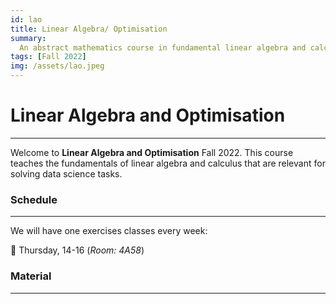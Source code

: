 ```yaml
---
id: lao
title: Linear Algebra/ Optimisation
summary:
  An abstract mathematics course in fundamental linear algebra and calculus
tags: [Fall 2022]
img: /assets/lao.jpeg
---
```


# Linear Algebra and Optimisation

---

Welcome to **Linear Algebra and Optimisation** Fall 2022. This course teaches
the fundamentals of linear algebra and calculus that are relevant for solving
data science tasks.

### Schedule

---

We will have one exercises classes every week:

📅 Thursday, 14-16 (_Room: 4A58_)

### Material

---

